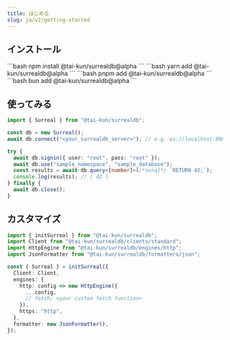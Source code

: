 ```yaml
---
title: はじめる
slug: ja/v2/getting-started
---
```



## インストール

<Tabs>
  <TabItem label="npm">
    ```bash
    npm install @tai-kun/surrealdb@alpha
    ```
  </TabItem>
  <TabItem label="yarn">
    ```bash
    yarn add @tai-kun/surrealdb@alpha
    ```
  </TabItem>
  <TabItem label="pnpm">
    ```bash
    pnpm add @tai-kun/surrealdb@alpha
    ```
  </TabItem>
  <TabItem label="bun">
    ```bash
    bun add @tai-kun/surrealdb@alpha
    ```
  </TabItem>
</Tabs>

## 使ってみる

```ts
import { Surreal } from "@tai-kun/surrealdb";

const db = new Surreal();
await db.connect("<your_surrealdb_server>"); // e.g. ws://localhost:8000

try {
  await db.signin({ user: "root", pass: "root" });
  await db.use("sample_namespace", "sample_database");
  const results = await db.query<[number]>(/*surql*/ `RETURN 42;`);
  console.log(results); // [ 42 ]
} finally {
  await db.close();
}
```

## カスタマイズ

```ts
import { initSurreal } from "@tai-kun/surrealdb";
import Client from "@tai-kun/surrealdb/clients/standard";
import HttpEngine from "@tai-kun/surrealdb/engines/http";
import JsonFormatter from "@tai-kun/surrealdb/formatters/json";

const { Surreal } = initSurreal({
  Client: Client,
  engines: {
    http: config => new HttpEngine({
      ...config,
      // fetch: <your custom fetch function>
    }),
    https: "http",
  },
  formatter: new JsonFormatter(),
});
```

